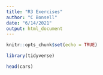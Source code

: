 ```yaml
---
title: "R3 Exercises"
author: "C Bonsell"
date: "6/14/2021"
output: html_document
---
```


```r
knitr::opts_chunk$set(echo = TRUE)
```

```r
library(tidyverse)
```
```r
head(cars)
```


